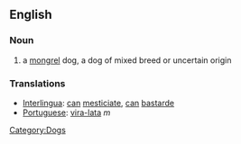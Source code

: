 ==English==
=== Noun===
# a [[mongrel]] dog, a dog of mixed breed or uncertain origin

=== Translations ===
* [[Interlingua]]: [[can]] [[mesticiar|mesticiate]], [[can]] [[bastarde]]
* [[Portuguese]]: [[vira-lata]] ''m''
[[Category:Dogs]]
